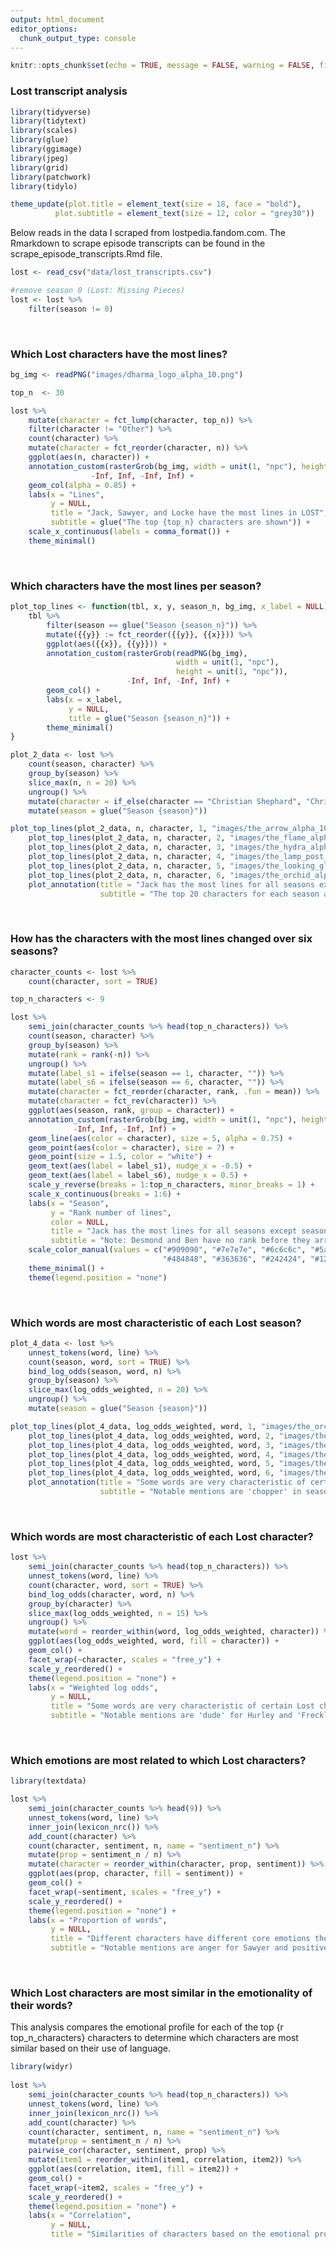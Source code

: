 ---
output: html_document
editor_options: 
  chunk_output_type: console
---

```{r setup, include=FALSE}
knitr::opts_chunk$set(echo = TRUE, message = FALSE, warning = FALSE, fig.width = 8, fig.height = 6.5)
```

### Lost transcript analysis

```{r}
library(tidyverse)
library(tidytext)
library(scales)
library(glue)
library(ggimage)
library(jpeg)
library(grid)
library(patchwork)
library(tidylo)
```


```{r}
theme_update(plot.title = element_text(size = 18, face = "bold"),
          plot.subtitle = element_text(size = 12, color = "grey30"))
```


Below reads in the data I scraped from lostpedia.fandom.com. The Rmarkdown to scrape episode transcripts can be found in the scrape_episode_transcripts.Rmd file.

```{r}
lost <- read_csv("data/lost_transcripts.csv")

#remove season 0 (Lost: Missing Pieces)
lost <- lost %>%
    filter(season != 0)
```

<br />

### Which Lost characters have the most lines?

```{r}
bg_img <- readPNG("images/dharma_logo_alpha_10.png")

top_n  <- 30

lost %>%
    mutate(character = fct_lump(character, top_n)) %>%
    filter(character != "Other") %>%
    count(character) %>%
    mutate(character = fct_reorder(character, n)) %>%
    ggplot(aes(n, character)) +
    annotation_custom(rasterGrob(bg_img, width = unit(1, "npc"), height = unit(1, "npc")), 
                  -Inf, Inf, -Inf, Inf) +
    geom_col(alpha = 0.85) +
    labs(x = "Lines",
         y = NULL,
         title = "Jack, Sawyer, and Locke have the most lines in LOST",
         subtitle = glue("The top {top_n} characters are shown")) +
    scale_x_continuous(labels = comma_format()) +
    theme_minimal()
```

<br />

### Which characters have the most lines per season?

```{r, fig.width = 9}
plot_top_lines <- function(tbl, x, y, season_n, bg_img, x_label = NULL){
    tbl %>%
        filter(season == glue("Season {season_n}")) %>%
        mutate({{y}} := fct_reorder({{y}}, {{x}})) %>%
        ggplot(aes({{x}}, {{y}})) +
        annotation_custom(rasterGrob(readPNG(bg_img),
                                     width = unit(1, "npc"),
                                     height = unit(1, "npc")),
                          -Inf, Inf, -Inf, Inf) +
        geom_col() +
        labs(x = x_label,
             y = NULL,
             title = glue("Season {season_n}")) +
        theme_minimal()
}

plot_2_data <- lost %>%
    count(season, character) %>%
    group_by(season) %>%
    slice_max(n, n = 20) %>% 
    ungroup() %>%
    mutate(character = if_else(character == "Christian Shephard", "Christian", character)) %>%
    mutate(season = glue("Season {season}"))

plot_top_lines(plot_2_data, n, character, 1, "images/the_arrow_alpha_10.png") + 
    plot_top_lines(plot_2_data, n, character, 2, "images/the_flame_alpha_10.png") +
    plot_top_lines(plot_2_data, n, character, 3, "images/the_hydra_alpha_10.png") +
    plot_top_lines(plot_2_data, n, character, 4, "images/the_lamp_post_alpha_10.png") +
    plot_top_lines(plot_2_data, n, character, 5, "images/the_looking_glass_alpha_10.png", "Lines") +
    plot_top_lines(plot_2_data, n, character, 6, "images/the_orchid_alpha_10.png") +
    plot_annotation(title = "Jack has the most lines for all seasons except season 5",
                    subtitle = "The top 20 characters for each season are shown")
```

<br />

### How has the characters with the most lines changed over six seasons?

```{r}
character_counts <- lost %>%
    count(character, sort = TRUE)

top_n_characters <- 9

lost %>%
    semi_join(character_counts %>% head(top_n_characters)) %>%
    count(season, character) %>%
    group_by(season) %>%
    mutate(rank = rank(-n)) %>%
    ungroup() %>%
    mutate(label_s1 = ifelse(season == 1, character, "")) %>%
    mutate(label_s6 = ifelse(season == 6, character, "")) %>%
    mutate(character = fct_reorder(character, rank, .fun = mean)) %>%
    mutate(character = fct_rev(character)) %>% 
    ggplot(aes(season, rank, group = character)) +
    annotation_custom(rasterGrob(bg_img, width = unit(1, "npc"), height = unit(1, "npc")), 
              -Inf, Inf, -Inf, Inf) +
    geom_line(aes(color = character), size = 5, alpha = 0.75) +
    geom_point(aes(color = character), size = 7) +
    geom_point(size = 1.5, color = "white") +
    geom_text(aes(label = label_s1), nudge_x = -0.5) +
    geom_text(aes(label = label_s6), nudge_x = 0.5) +
    scale_y_reverse(breaks = 1:top_n_characters, minor_breaks = 1) +
    scale_x_continuous(breaks = 1:6) +
    labs(x = "Season",
         y = "Rank number of lines",
         color = NULL,
         title = "Jack has the most lines for all seasons except season 5",
         subtitle = "Note: Desmond and Ben have no rank before they arrive in seasons 2 and 3, respectively") +
    scale_color_manual(values = c("#909090", "#7e7e7e", "#6c6c6c", "#5a5a5a", 
                                  "#484848", "#363636", "#242424", "#121212", "#000000")) +
    theme_minimal() +
    theme(legend.position = "none")
```

<br />

### Which words are most characteristic of each Lost season?

```{r, fig.width = 9}
plot_4_data <- lost %>%
    unnest_tokens(word, line) %>%
    count(season, word, sort = TRUE) %>%
    bind_log_odds(season, word, n) %>%
    group_by(season) %>%
    slice_max(log_odds_weighted, n = 20) %>%
    ungroup() %>%
    mutate(season = glue("Season {season}"))

plot_top_lines(plot_4_data, log_odds_weighted, word, 1, "images/the_orchid_alpha_10.png") + 
    plot_top_lines(plot_4_data, log_odds_weighted, word, 2, "images/the_pearl_alpha_10.png") +
    plot_top_lines(plot_4_data, log_odds_weighted, word, 3, "images/the_staff_alpha_10.png") +
    plot_top_lines(plot_4_data, log_odds_weighted, word, 4, "images/the_swam_alpha_10.png") +
    plot_top_lines(plot_4_data, log_odds_weighted, word, 5, "images/the_tempest_alpha_10.png", "Weighted Log Odds") +
    plot_top_lines(plot_4_data, log_odds_weighted, word, 6, "images/the_arrow_alpha_10.png") +
    plot_annotation(title = "Some words are very characteristic of certain Lost seasons",
                    subtitle = "Notable mentions are 'chopper' in season 4 and 'LaFleur' in season 5")
```

<br />

### Which words are most characteristic of each Lost character?

```{r}
lost %>%
    semi_join(character_counts %>% head(top_n_characters)) %>%
    unnest_tokens(word, line) %>%
    count(character, word, sort = TRUE) %>%
    bind_log_odds(character, word, n) %>%
    group_by(character) %>%
    slice_max(log_odds_weighted, n = 15) %>%
    ungroup() %>%
    mutate(word = reorder_within(word, log_odds_weighted, character)) %>%
    ggplot(aes(log_odds_weighted, word, fill = character)) +
    geom_col() +
    facet_wrap(~character, scales = "free_y") +
    scale_y_reordered() +
    theme(legend.position = "none") +
    labs(x = "Weighted log odds",
         y = NULL,
         title = "Some words are very characteristic of certain Lost characters",
         subtitle = "Notable mentions are 'dude' for Hurley and 'Freckles' for Sawyer")
```

<br />

### Which emotions are most related to which Lost characters?

```{r}
library(textdata)

lost %>%   
    semi_join(character_counts %>% head(9)) %>%
    unnest_tokens(word, line) %>%
    inner_join(lexicon_nrc()) %>%
    add_count(character) %>%
    count(character, sentiment, n, name = "sentiment_n") %>%
    mutate(prop = sentiment_n / n) %>%
    mutate(character = reorder_within(character, prop, sentiment)) %>%
    ggplot(aes(prop, character, fill = sentiment)) +
    geom_col() +
    facet_wrap(~sentiment, scales = "free_y") +
    scale_y_reordered() +
    theme(legend.position = "none") +
    labs(x = "Proportion of words",
         y = NULL,
         title = "Different characters have different core emotions their word choice conveys",
         subtitle = "Notable mentions are anger for Sawyer and positive emotions for Desmond")
```

<br />

### Which Lost characters are most similar in the emotionality of their words?

This analysis compares the emotional profile for each of the top {r top_n_characters} characters to determine which characters are most similar based on their use of language.

```{r}
library(widyr)
    
lost %>%   
    semi_join(character_counts %>% head(top_n_characters)) %>%
    unnest_tokens(word, line) %>%
    inner_join(lexicon_nrc()) %>%
    add_count(character) %>%
    count(character, sentiment, n, name = "sentiment_n") %>%
    mutate(prop = sentiment_n / n) %>%
    pairwise_cor(character, sentiment, prop) %>% 
    mutate(item1 = reorder_within(item1, correlation, item2)) %>%
    ggplot(aes(correlation, item1, fill = item2)) +
    geom_col() +
    facet_wrap(~item2, scales = "free_y") +
    scale_y_reordered() +
    theme(legend.position = "none") +
    labs(x = "Correlation",
         y = NULL,
         title = "Similarities of characters based on the emotional profile of words they use")
```

<br />
<br />
<br />
<br />
<br />